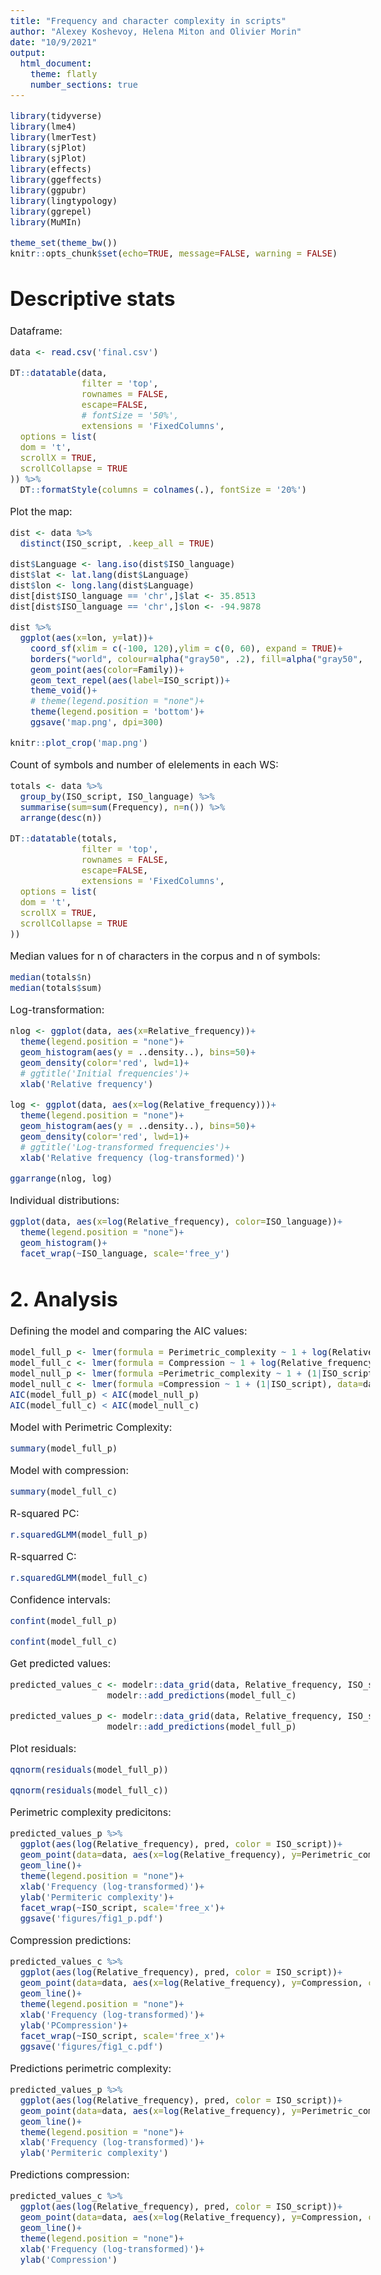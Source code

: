 ```yaml
---
title: "Frequency and character complexity in scripts"
author: "Alexey Koshevoy, Helena Miton and Olivier Morin"
date: "10/9/2021"
output: 
  html_document:
    theme: flatly
    number_sections: true
---
```


<style type="text/css">
  body{
  font-size: 12pt;
}
</style>

```r
library(tidyverse)
library(lme4)
library(lmerTest)
library(sjPlot) 
library(sjPlot)
library(effects)
library(ggeffects)
library(ggpubr)
library(lingtypology)
library(ggrepel)
library(MuMIn)

theme_set(theme_bw())
knitr::opts_chunk$set(echo=TRUE, message=FALSE, warning = FALSE)
```

# Descriptive stats

Dataframe:

```r
data <- read.csv('final.csv')

DT::datatable(data, 
              filter = 'top',
              rownames = FALSE,
              escape=FALSE, 
              # fontSize = '50%',
              extensions = 'FixedColumns',
  options = list(
  dom = 't',
  scrollX = TRUE,
  scrollCollapse = TRUE
)) %>%
  DT::formatStyle(columns = colnames(.), fontSize = '20%')
```

Plot the map:

```r
dist <- data %>%
  distinct(ISO_script, .keep_all = TRUE)

dist$Language <- lang.iso(dist$ISO_language)
dist$lat <- lat.lang(dist$Language)
dist$lon <- long.lang(dist$Language)
dist[dist$ISO_language == 'chr',]$lat <- 35.8513
dist[dist$ISO_language == 'chr',]$lon <- -94.9878

dist %>%
  ggplot(aes(x=lon, y=lat))+
    coord_sf(xlim = c(-100, 120),ylim = c(0, 60), expand = TRUE)+
    borders("world", colour=alpha("gray50", .2), fill=alpha("gray50", .2))+
    geom_point(aes(color=Family))+
    geom_text_repel(aes(label=ISO_script))+
    theme_void()+
    # theme(legend.position = "none")+
    theme(legend.position = 'bottom')+
    ggsave('map.png', dpi=300)

knitr::plot_crop('map.png')
```

Count of symbols and number of elelements in each WS:


```r
totals <- data %>%
  group_by(ISO_script, ISO_language) %>%
  summarise(sum=sum(Frequency), n=n()) %>%
  arrange(desc(n)) 

DT::datatable(totals, 
              filter = 'top',
              rownames = FALSE,
              escape=FALSE, 
              extensions = 'FixedColumns',
  options = list(
  dom = 't',
  scrollX = TRUE,
  scrollCollapse = TRUE
))
```

Median values for n of characters in the corpus and n of symbols:

```r
median(totals$n)
median(totals$sum)
```

Log-transformation:

```r
nlog <- ggplot(data, aes(x=Relative_frequency))+
  theme(legend.position = "none")+
  geom_histogram(aes(y = ..density..), bins=50)+
  geom_density(color='red', lwd=1)+
  # ggtitle('Initial frequencies')+
  xlab('Relative frequency')

log <- ggplot(data, aes(x=log(Relative_frequency)))+
  theme(legend.position = "none")+
  geom_histogram(aes(y = ..density..), bins=50)+
  geom_density(color='red', lwd=1)+
  # ggtitle('Log-transformed frequencies')+
  xlab('Relative frequency (log-transformed)')

ggarrange(nlog, log)
```

Individual distributions:

```r
ggplot(data, aes(x=log(Relative_frequency), color=ISO_language))+
  theme(legend.position = "none")+
  geom_histogram()+
  facet_wrap(~ISO_language, scale='free_y')
```

# 2. Analysis

Defining the model and comparing the AIC values:

```r
model_full_p <- lmer(formula = Perimetric_complexity ~ 1 + log(Relative_frequency) + (1 + log(Relative_frequency)|ISO_script), data=data)
model_full_c <- lmer(formula = Compression ~ 1 + log(Relative_frequency) + (1 + log(Relative_frequency)|ISO_script), data=data)
model_null_p <- lmer(formula =Perimetric_complexity ~ 1 + (1|ISO_script), data=data)
model_null_c <- lmer(formula =Compression ~ 1 + (1|ISO_script), data=data)
AIC(model_full_p) < AIC(model_null_p)
AIC(model_full_c) < AIC(model_null_c)
```

Model with Perimetric Complexity:

```r
summary(model_full_p)
```

Model with compression:

```r
summary(model_full_c)
```

R-squared PC:

```r
r.squaredGLMM(model_full_p)
```

R-squarred C:

```r
r.squaredGLMM(model_full_c)
```

Confidence intervals:

```r
confint(model_full_p)
```

```r
confint(model_full_c)
```

Get predicted values:

```r
predicted_values_c <- modelr::data_grid(data, Relative_frequency, ISO_script) %>% 
                   modelr::add_predictions(model_full_c)

predicted_values_p <- modelr::data_grid(data, Relative_frequency, ISO_script) %>% 
                   modelr::add_predictions(model_full_p)
```

Plot residuals:

```r
qqnorm(residuals(model_full_p))
```


```r
qqnorm(residuals(model_full_c))
```

Perimetric complexity predicitons:

```r
predicted_values_p %>% 
  ggplot(aes(log(Relative_frequency), pred, color = ISO_script))+
  geom_point(data=data, aes(x=log(Relative_frequency), y=Perimetric_complexity, color=ISO_script), alpha=0.2)+
  geom_line()+
  theme(legend.position = "none")+
  xlab('Frequency (log-transformed)')+
  ylab('Permiteric complexity')+
  facet_wrap(~ISO_script, scale='free_x')+
  ggsave('figures/fig1_p.pdf')
```

Compression predictions:

```r
predicted_values_c %>% 
  ggplot(aes(log(Relative_frequency), pred, color = ISO_script))+
  geom_point(data=data, aes(x=log(Relative_frequency), y=Compression, color=ISO_script), alpha=0.2)+
  geom_line()+
  theme(legend.position = "none")+
  xlab('Frequency (log-transformed)')+
  ylab('PCompression')+
  facet_wrap(~ISO_script, scale='free_x')+
  ggsave('figures/fig1_c.pdf')
```

Predictions perimetric complexity:

```r
predicted_values_p %>% 
  ggplot(aes(log(Relative_frequency), pred, color = ISO_script))+
  geom_point(data=data, aes(x=log(Relative_frequency), y=Perimetric_complexity, color=ISO_script), alpha=0.2)+
  geom_line()+
  theme(legend.position = "none")+
  xlab('Frequency (log-transformed)')+
  ylab('Permiteric complexity')
```

Predictions compression:

```r
predicted_values_c %>% 
  ggplot(aes(log(Relative_frequency), pred, color = ISO_script))+
  geom_point(data=data, aes(x=log(Relative_frequency), y=Compression, color=ISO_script), alpha=0.2)+
  geom_line()+
  theme(legend.position = "none")+
  xlab('Frequency (log-transformed)')+
  ylab('Compression')
```

